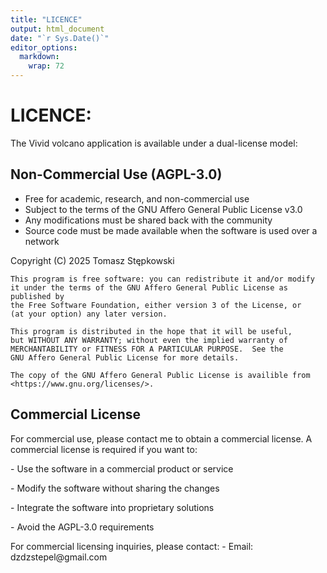 ```yaml
---
title: "LICENCE"
output: html_document
date: "`r Sys.Date()`"
editor_options: 
  markdown: 
    wrap: 72
---
```


# LICENCE:

The Vivid volcano application is available under a dual-license model:

## Non-Commercial Use (AGPL-3.0)

-   Free for academic, research, and non-commercial use
-   Subject to the terms of the GNU Affero General Public License v3.0
-   Any modifications must be shared back with the community
-   Source code must be made available when the software is used over a
    network

Copyright (C) 2025 Tomasz Stępkowski

```         
This program is free software: you can redistribute it and/or modify
it under the terms of the GNU Affero General Public License as published by
the Free Software Foundation, either version 3 of the License, or
(at your option) any later version.

This program is distributed in the hope that it will be useful,
but WITHOUT ANY WARRANTY; without even the implied warranty of
MERCHANTABILITY or FITNESS FOR A PARTICULAR PURPOSE.  See the
GNU Affero General Public License for more details.

The copy of the GNU Affero General Public License is availible from <https://www.gnu.org/licenses/>.
```

## Commercial License

For commercial use, please contact me to obtain a commercial license. A
commercial license is required if you want to:

\- Use the software in a commercial product or service

\- Modify the software without sharing the changes

\- Integrate the software into proprietary solutions

\- Avoid the AGPL-3.0 requirements

For commercial licensing inquiries, please contact: - Email:
dzdzstepel\@gmail.com
